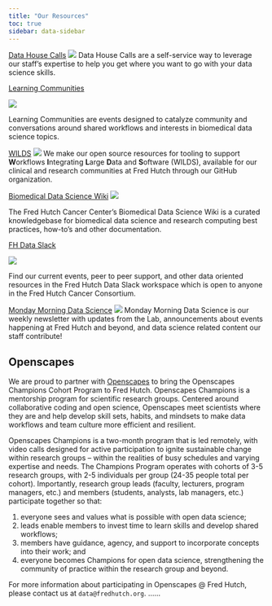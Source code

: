 ```yaml
---
title: "Our Resources"
toc: true
sidebar: data-sidebar
---
```





:::: {layout-ncol=3}
::: {#first-column}

[Data House Calls](programs/dhc.qmd)
![](img/DaSLHouseCalls-lucy.png)
Data House Calls are a self-service way to leverage our staff's expertise to help you get where you want to go with your data science skills.

:::

::: {#second-column}
[Learning Communities](programs/communities.qmd)

![](img/learning_comm.png)

Learning Communities are events designed to catalyze community and conversations around shared workflows and interests in biomedical data science topics.

:::

::: {#third-column}

[WILDS](programs/wilds.qmd)
![](img/WILDS_V3 Square.png)
We make our open source resources for tooling to support **W**orkflows **I**ntegrating **L**arge **D**ata and **S**oftware (WILDS), available for our clinical and research communities at Fred Hutch through our GitHub organization.

:::
::::




:::: {layout-ncol=3 text-align=center}
::: {#first-column}

[Biomedical Data Science Wiki](programs/sciwiki.qmd)
![](img/wiki.jpg)

The Fred Hutch Cancer Center's Biomedical Data Science Wiki is a curated knowledgebase for biomedical data science and research computing best practices, how-to's and other documentation.
:::

::: {#second-column}
[FH Data Slack](https://join.slack.com/t/fhdata/signup)

![](img/fh-data.png)

Find our current events, peer to peer support, and other data oriented resources in the Fred Hutch Data Slack workspace which is open to anyone in the Fred Hutch Cancer Consortium.
:::

::: {#third-column}

[Monday Morning Data Science](https://fhdata.substack.com/)
![](img/substack.png)
Monday Morning Data Science is our weekly newsletter with updates from the Lab, announcements about events happening at Fred Hutch and beyond, and data science related content our staff contribute!
:::
::::


## Openscapes
We are proud to partner with [Openscapes](https://www.openscapes.org/) to bring the Openscapes Champions Cohort Program to Fred Hutch. Openscapes
Champions is a mentorship program for scientific research groups. Centered
around collaborative coding and open science, Openscapes meet scientists where
they are and help develop skill sets, habits, and mindsets to make data
workflows and team culture more efficient and resilient.

Openscapes Champions is a two-month program that is led remotely, with video
calls designed for active participation to ignite sustainable change within
research groups – within the realities of busy schedules and varying expertise
and needs. The Champions Program operates with cohorts of 3-5 research groups,
with 2-5 individuals per group (24-35 people total per cohort). Importantly,
research group leads (faculty, lecturers, program managers, etc.) and members
(students, analysts, lab managers, etc.) participate together so that:


1) everyone sees and values what is possible with open data science;
2) leads enable members to invest time to learn skills and develop shared workflows;
3) members have guidance, agency, and support to incorporate concepts into
their work; and
4) everyone becomes Champions for open data science,
strengthening the community of practice within the research group and beyond.

For more information about participating in Openscapes @ Fred Hutch, please
contact us at `data@fredhutch.org`. ......
